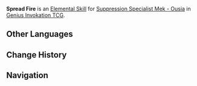 {{Genius Invokation TCG Skill Infobox
|id         = 33082
|image      = Spread Fire Character Card Skill.png
|type       = Elemental Skill
|character  = Suppression Specialist Mek - Ousia
|element    = Pyro
|matching   = 3
|effect     = Deals 1 {{Color|Pyro DMG}}, deals '''1 Piercing DMG''' to all opposing characters on standby.
|order      = 2
}}
'''Spread Fire''' is an [[Character Card Elemental Skill|Elemental Skill]] for [[Suppression Specialist Mek - Ousia (Character Card)|Suppression Specialist Mek - Ousia]] in [[Genius Invokation TCG]].

==Other Languages==
{{Other Languages
|en      = Spread Fire
|zhs     = 面状射击
|zhs_rm  = 
|zht     = 面狀射擊
|zht_rm  = 
|zh_tl   = 
|ja      = スプレッド射撃
|ja_rm   = Supureddo Shageki
|ja_tl   = Spread Fire
|ko      = 광역 사격
|ko_rm   = 
|ko_tl   = 
|es      = Disparo emboscador
|es_tl   = Ambush Shot
|fr      = Tir dispersé
|fr_tl   = Spread Firing
|ru      = Огонь по площади
|ru_tl   = 
|th      = Spread Fire
|vi      = Xạ Kích Ngắm Thẳng
|vi_tl   = 
|de      = Gestreute Schüsse
|de_tl   = Scattered Shots
|id      = Spread Fire
|pt      = Disparo de Emboscada
|pt_tl   = 
|tr      = Yangın Yeri
|tr_tl   = 
|it      = Fuoco allargato
|it_tl   = 
}}

==Change History==
{{Change History|4.3}}

==Navigation==
{{Genius Invokation TCG Skill Navbox|Suppression Specialist Mek - Ousia}}